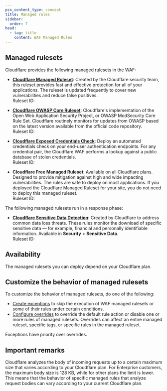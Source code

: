 ```yaml
---
pcx_content_type: concept
title: Managed rules
sidebar:
  order: 7
head:
  - tag: title
    content: WAF Managed Rules
---
```



<Render file="waf-managed-rules-intro" product="waf" />

## Managed rulesets

Cloudflare provides the following managed rulesets in the WAF:

- [**Cloudflare Managed Ruleset**](/waf/managed-rules/reference/cloudflare-managed-ruleset/): Created by the Cloudflare security team, this ruleset provides fast and effective protection for all of your applications. The ruleset is updated frequently to cover new vulnerabilities and reduce false positives.<br/>Ruleset ID: <RuleID id="efb7b8c949ac4650a09736fc376e9aee" />

- [**Cloudflare OWASP Core Ruleset**](/waf/managed-rules/reference/owasp-core-ruleset/): Cloudflare's implementation of the Open Web Application Security Project, or OWASP ModSecurity Core Rule Set. Cloudflare routinely monitors for updates from OWASP based on the latest version available from the official code repository.<br/>Ruleset ID: <RuleID id="4814384a9e5d4991b9815dcfc25d2f1f" />

- [**Cloudflare Exposed Credentials Check**](/waf/managed-rules/reference/exposed-credentials-check/): Deploy an automated credentials check on your end-user authentication endpoints. For any credential pair, the Cloudflare WAF performs a lookup against a public database of stolen credentials.<br/>Ruleset ID: <RuleID id="c2e184081120413c86c3ab7e14069605" />

- **Cloudflare Free Managed Ruleset**: Available on all Cloudflare plans. Designed to provide mitigation against high and wide impacting vulnerabilities. The rules are safe to deploy on most applications. If you deployed the Cloudflare Managed Ruleset for your site, you do not need to deploy this managed ruleset.<br/>Ruleset ID: <RuleID id="77454fe2d30c4220b5701f6fdfb893ba" />

The following managed rulesets run in a response phase:

- [**Cloudflare Sensitive Data Detection**](/waf/managed-rules/reference/sensitive-data-detection/): Created by Cloudflare to address common data loss threats. These rules monitor the download of specific sensitive data — for example, financial and personally identifiable information. Available in **Security** > **Sensitive Data**.<br/>Ruleset ID: <RuleID id="e22d83c647c64a3eae91b71b499d988e" />

## Availability

The managed rulesets you can deploy depend on your Cloudflare plan.

<FeatureTable id="security.waf_a_managed_rules" />

## Customize the behavior of managed rulesets

To customize the behavior of managed rulesets, do one of the following:

- [Create exceptions](/waf/managed-rules/waf-exceptions/) to skip the execution of WAF managed rulesets or some of their rules under certain conditions.
- [Configure overrides](/waf/managed-rules/deploy-zone-dashboard/#configure-a-managed-ruleset) to override the default rule action or disable one or more rules of managed rulesets. Overrides can affect an entire managed ruleset, specific tags, or specific rules in the managed ruleset.

Exceptions have priority over overrides.

## Important remarks

Cloudflare analyzes the body of incoming requests up to a certain maximum size that varies according to your Cloudflare plan. For Enterprise customers, the maximum body size is 128 KB, while for other plans the limit is lower. This means that the behavior of specific managed rules that analyze request bodies can vary according to your current Cloudflare plan.
